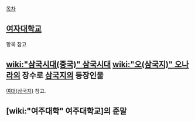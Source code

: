[[목차]]

== [[여자대학교]] ==
항목 참고
== [[wiki:"삼국시대(중국)" 삼국시대]] [[wiki:"오(삼국지)" 오]]나라의 장수로 [[삼국지]]의 등장인물 ==
[[여대(삼국지)]] 참고.

== [wiki:"여주대학" 여주대학교]의 준말 ==
